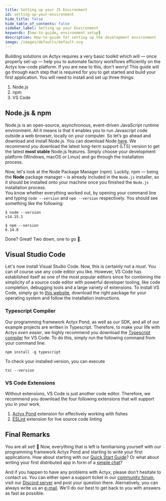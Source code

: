 ```yaml
---
title: Setting up your JS Environment
id: setting-up-your-environment
hide_title: false
hide_table_of_contents: false
sidebar_label: Setting up your Environment
keywords: [how-to-guide, environment setup]
description: How-to-guide for setting up the development environment
image: /images/defaults/default.svg
---
```


Building solutions on Actyx requires a very basic toolkit which will — once properly set-up — help you to automate factory workflows efficiently on the Actyx low-code platform.
If you are new to this, don't worry!
This guide will go through each step that is required for you to get started and build your first application.
You will need to install and set up three things:

1. Node.js
2. npm
3. VS Code

## Node.js & npm

Node.js is an open-source, asynchronous, event-driven JavaScript runtime environment.
All it means is that it enables you to run Javascript code outside a web browser, locally on your computer.
So let’s go ahead and download and install Node.js.
You can download Node [here](https://nodejs.org/en/download/).
We recommend you download the latest long-term support (LTS) version to get the latest **most stable** Node.js features.
Simply choose your development platform (Windows, macOS or Linux) and go through the installation process.

Now, let's look at the Node Package Manager (npm).
Luckily, npm — being the **Node** package manager – is already included in the `Node.js` installer, so it should be installed onto your machine once you finished the `Node.js` installation process.  
You know whether everything worked out, by opening your command line and typing `node --version` and `npm --version` respectively.
You should see something like the following:

```text
$ node --version
v14.15.1

$ npm --version
6.14.8
```

Done? Great! Two down, one to go 💪.

## Visual Studio Code

Let's now install Visual Studio Code.
Now, this is certainly not a _must_.
You can of course use any code editor you like.
However, VS Code has established itself as one of the most popular editors since for combining the simplicity of a source code editor with powerful developer tooling, like code completion, debugging tools and a large variety of extensions.
To install VS Code, simply go to [this website](https://code.visualstudio.com/download), download the right package for your operating system and follow the installation instructions.

### Typescript Compiler

Our programming framework Actyx Pond, as well as our SDK, and all of our example projects are written in Typescript.
Therefore, to make your life with Actyx _even easier_, we highly recommend you download the [Typescript compiler](https://code.visualstudio.com/docs/languages/typescript) for VS Code.
To do this, simply run the following command from your command line:

```text
npm install -g typescript
```

To check your installed version, you can execute

```text
tsc --version
```

### VS Code Extensions

Without extensions, VS Code is just another code editor.
Therefore, we recommend you download the four following extensions that will support you in your work.

1. [Actyx Pond](https://marketplace.visualstudio.com/items?itemName=Actyx.actyx-pond) extension for effectively working with fishes
2. [ESLint](https://marketplace.visualstudio.com/items?itemName=dbaeumer.vscode-eslint) extension for live source code linting

## Final Remarks

You are all set! 🎉
Now, everything that is left is familiarising yourself with our programming framework Actyx Pond and starting to write your first applications.
How about starting with our [Quick Start Guide](https://developer.actyx.com/docs/learn-actyx/quickstart/)?
Or what about writing your first distributed app in form of a [simple chat](https://developer.actyx.com/docs/learn-actyx/tutorial/)?

And if you happen to have any problems with Actyx, please don't hesitate to contact us.
You can either open a support ticket in our [community forum](https://community.actyx.com), visit our [Discord server](https://discord.gg/262yJhc) and post your question there.
Alernatively, you can always write us an [e-mail](mailto:developer@actyx.io).
We'll do our best to get back to you with answers as fast as possible.
